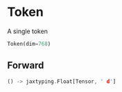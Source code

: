 
# Token

A single token

```python copy
Token(dim=768)
```



## Forward
```rust
() -> jaxtyping.Float[Tensor, ' d']
```

